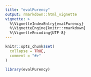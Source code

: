 ```yaml
---
title: "evalPurency"
output: rmarkdown::html_vignette
vignette: >
  %\VignetteIndexEntry{evalPurency}
  %\VignetteEngine{knitr::rmarkdown}
  %\VignetteEncoding{UTF-8}
---
```


```r
knitr::opts_chunk$set(
  collapse = TRUE,
  comment = "#>"
)
```

```r
library(evalPurency)
```
